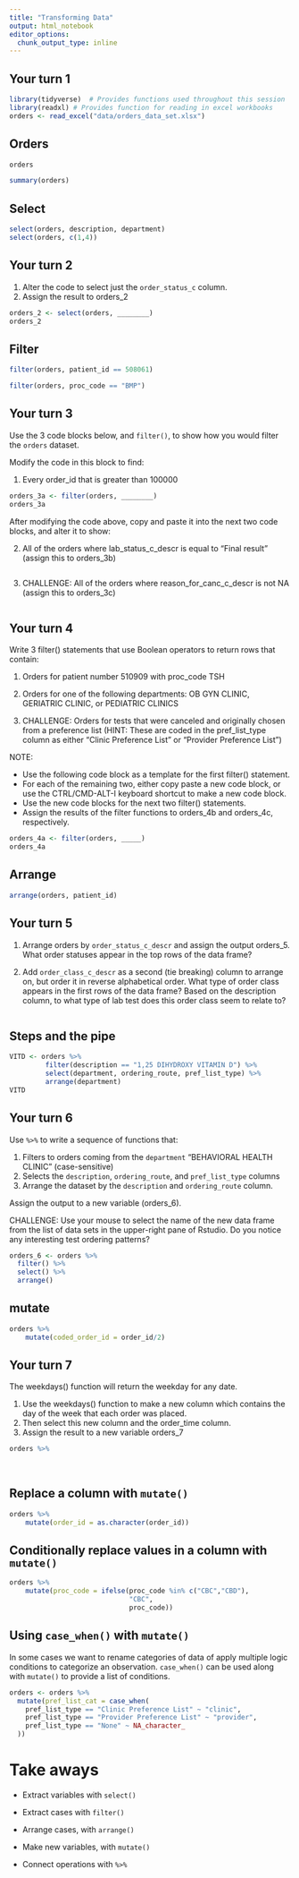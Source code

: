 ```yaml
---
title: "Transforming Data"
output: html_notebook
editor_options: 
  chunk_output_type: inline
---
```


## Your turn 1

```r
library(tidyverse)  # Provides functions used throughout this session
library(readxl) # Provides function for reading in excel workbooks
orders <- read_excel("data/orders_data_set.xlsx")
```

## Orders

```r
orders
```

```r
summary(orders)
```


## Select

```r
select(orders, description, department)
select(orders, c(1,4))
```

## Your turn 2

1. Alter the code to select just the `order_status_c` column.
2. Assign the result to orders_2

```r
orders_2 <- select(orders, ________)
orders_2
```

## Filter

```r
filter(orders, patient_id == 508061)
```

```r
filter(orders, proc_code == "BMP")
```

## Your turn 3

Use the 3 code blocks below, and `filter()`, to show how you would filter the `orders` dataset.

Modify the code in this block to find:

1. Every order_id that is greater than 100000
```r
orders_3a <- filter(orders, ________)
orders_3a
```

After modifying the code above, copy and paste it into the next two code blocks, and alter it to show:

2. All of the orders where lab_status_c_descr is equal to "Final result" (assign this to orders_3b)
```r

```

3. CHALLENGE: All of the orders where reason_for_canc_c_descr is not NA (assign this to orders_3c)
```r

```

## Your turn 4

Write 3 filter() statements that use Boolean operators to return rows that contain:

1. Orders for patient number 510909 with proc_code TSH 

2. Orders for one of the following departments: OB GYN CLINIC, GERIATRIC CLINIC, or PEDIATRIC CLINICS

3. CHALLENGE: Orders for tests that were canceled and originally chosen from a preference list (HINT: These are coded in the pref_list_type column as either "Clinic Preference List" or "Provider Preference List")

NOTE: 

* Use the following code block as a template for the first filter() statement. 
* For each of the remaining two, either copy paste a new code block, or use the CTRL/CMD-ALT-I keyboard shortcut to make a new code block. 
* Use the new code blocks for the next two filter() statements. 
* Assign the results of the filter functions to orders_4b and orders_4c, respectively. 

```r
orders_4a <- filter(orders, _____)
orders_4a
```

## Arrange

```r
arrange(orders, patient_id)
```

## Your turn 5

1. Arrange orders by `order_status_c_descr` and assign the output orders_5. 
What order statuses appear in the top rows of the data frame?

2. Add `order_class_c_descr` as a second (tie breaking) column to arrange on, but order it in reverse alphabetical order. 
What type of order class appears in the first rows of the data frame? Based on the description column, to what type of lab test does this order class seem to relate to?

```r

```


## Steps and the pipe

```r
VITD <- orders %>%
		 filter(description == "1,25 DIHYDROXY VITAMIN D") %>%
		 select(department, ordering_route, pref_list_type) %>%
		 arrange(department)
VITD
```

## Your turn 6

Use `%>%` to write a sequence of functions that: 

1. Filters to orders coming from the `department` "BEHAVIORAL HEALTH CLINIC" (case-sensitive)
2. Selects the `description`, `ordering_route`, and `pref_list_type` columns  
3. Arrange the dataset by the `description` and `ordering_route` column.

Assign the output to a new variable (orders_6).

CHALLENGE: Use your mouse to select the name of the new data frame from the list of data sets in the upper-right pane of Rstudio. Do you notice any interesting test ordering patterns?

```r
orders_6 <- orders %>% 
  filter() %>% 
  select() %>% 
  arrange()
```


## mutate

```r
orders %>%
	mutate(coded_order_id = order_id/2)
```

## Your turn 7

The weekdays() function will return the weekday for any date.

1. Use the weekdays() function to make a new column which contains the day of the week that each order was placed.
2. Then select this new column and the order_time column.
3. Assign the result to a new variable orders_7


```r
orders %>%
  
  
```


## Replace a column with `mutate()`

```r
orders %>%
	mutate(order_id = as.character(order_id))
```

## Conditionally replace values in a column with `mutate()`

```r
orders %>%
	mutate(proc_code = ifelse(proc_code %in% c("CBC","CBD"), 
	                          "CBC", 
	                          proc_code)) 
```

## Using `case_when()` with `mutate()`

In some cases we want to rename categories of data of apply multiple logic conditions to categorize an observation. `case_when()` can be used along with `mutate()` to provide a list of conditions.

```r
orders <- orders %>%
  mutate(pref_list_cat = case_when(
    pref_list_type == "Clinic Preference List" ~ "clinic",
    pref_list_type == "Provider Preference List" ~ "provider",
    pref_list_type == "None" ~ NA_character_
  ))
```

# Take aways

* Extract variables with `select()`  
* Extract cases with `filter()`  
* Arrange cases, with `arrange()`  

* Make new variables, with `mutate()`  

* Connect operations with `%>%`  

